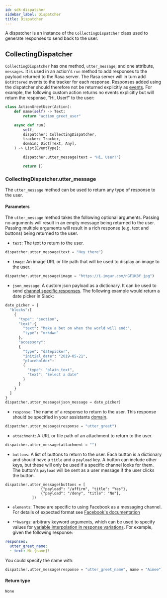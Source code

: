 ```yaml
---
id: sdk-dispatcher
sidebar_label: Dispatcher
title: Dispatcher
---
```


A dispatcher is an instance of the `CollectingDispatcher` class used to generate responses to send back to the user.

## CollectingDispatcher

`CollectingDispatcher` has one method, `utter_message`, and one attribute, `messages`.
It is used in an action's `run` method to add responses to the payload returned to the Rasa server.
The Rasa server will in turn add `BotUttered` events to the tracker for each response. Responses
added using the dispatcher should therefore not be returned
explicitly as [events](events.mdx). For example, the
following custom action returns no events explicitly but will return the response, "Hi, User!" to the user:

```python
class ActionGreetUser(Action):
    def name(self) -> Text:
        return "action_greet_user"

    async def run(
        self,
        dispatcher: CollectingDispatcher,
        tracker: Tracker,
        domain: Dict[Text, Any],
    ) -> List[EventType]:

        dispatcher.utter_message(text = "Hi, User!")

        return []
```


### CollectingDispatcher.utter_message

The `utter_message` method can be used to return any type
of response to the user.

#### **Parameters**

The `utter_message` method takes the following optional arguments.
Passing no arguments will result in an empty message being returned to the user.
Passing multiple arguments will result in a rich response (e.g. text and buttons) being returned to the user.

  - `text`: The text to return to the user.

  ```python
  dispatcher.utter_message(text = "Hey there")
  ```

  - `image`: An image URL or file path that will be used to display an image to the user.

  ```python
  dispatcher.utter_message(image = "https://i.imgur.com/nGF1K8f.jpg")
  ```

  - `json_message`: A custom json payload as a dictionary. It can be used to send [channel specific responses](../responses.mdx).
                  The following example would return a date picker in Slack:

  ```python
  date_picker = {
    "blocks":[
      {
        "type": "section",
        "text":{
          "text": "Make a bet on when the world will end:",
          "type": "mrkdwn"
        },
        "accessory":
        {
          "type": "datepicker",
          "initial_date": "2019-05-21",
          "placeholder":
          {
            "type": "plain_text",
            "text": "Select a date"
          }
        }
      }
    ]
  }
  dispatcher.utter_message(json_message = date_picker)
  ```

  - `response`: The name of a response to return to the user. This response should
              be specified in your assistants [domain](../domain.mdx).

  ```python
  dispatcher.utter_message(response = "utter_greet")
  ```

  - `attachment`: A URL or file path of an attachment to return to the user.

  ```python
  dispatcher.utter_message(attachment = "")
  ```

  - `buttons`: A list of buttons to return to the user.
             Each button is a dictionary and should have a `title` and a `payload` key.
             A button can include other keys, but these will only be used if
             a specific channel looks for them.
             The button's `payload` will be sent as a user message if the user
             clicks the button.

  ```
  dispatcher.utter_message(buttons = [
                  {"payload": "/affirm", "title": "Yes"},
                  {"payload": "/deny", "title": "No"},
              ])
  ```

  - `elements`: These are specific to using Facebook as a messaging channel. For details
              of expected format see [Facebook's documentation](https://developers.facebook.com/docs/messenger-platform/send-messages/template/generic/)

  - `**kwargs`: arbitrary keyword arguments, which can be
              used to specify values for [variable interpolation in response variations](../responses.mdx). For example,
              given the following response:

  ```yaml
  responses:
    utter_greet_name:
    - text: Hi {name}!
  ```

  You could specify the name with:

  ```python
  dispatcher.utter_message(response = "utter_greet_name", name = "Aimee")
  ```

#### **Return type**

`None`
